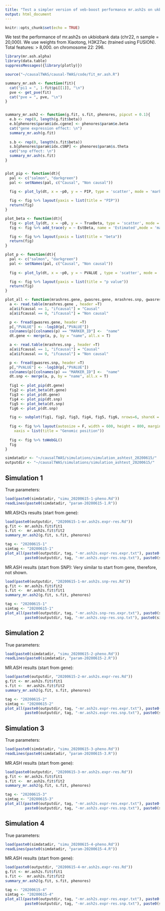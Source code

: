 ```yaml
---
title: "Test a simpler version of veb-boost performance mr.ash2s on ukbiobank data"
output: html_document
---
```


```r
knitr::opts_chunk$set(echo = TRUE)
```

We test the performance of mr.ash2s on ukbiobank data (chr22, n sample = 20,000). 
We use weights from Xiaotong, H3K27ac (trained using FUSION). Total features: > 8,000. on chromosome 22: 296.

```r
library(mr.ash.alpha)
library(data.table)
suppressMessages({library(plotly)})

source("~/causalTWAS/causal-TWAS/code/fit_mr.ash.R")

summary_mr.ash <- function(fit){
  cat("pi1 = ", 1-fit$pi[[1]], "\n")
  pve <- get_pve(fit)
  cat("pve = ", pve, "\n")
}


summary_mr.ash2 <- function(g.fit, s.fit, phenores, pipcut = 0.1){
  e.b <- rep(0, length(g.fit$beta))
  e.b[phenores$param$idx.cgene] <- phenores$param$e.beta
  cat("gene expression effect: \n")
  summary_mr.ash(g.fit)
  
  s.b <- rep(0, length(s.fit$beta))
  s.b[phenores$param$idx.cSNP] <- phenores$param$s.theta
  cat("snp effect: \n")
  summary_mr.ash(s.fit)
}


plot_pip <- function(dt){
  pal <- c("salmon", "darkgreen")
  pal <- setNames(pal, c("Causal", "Non causal"))
  
  fig <- plot_ly(dt, x = ~p0, y = ~ PIP, type = 'scatter', mode = 'markers', color = ~ ifcausal, colors = pal, text = ~paste("Name: ", name))

  fig <- fig %>% layout(yaxis = list(title = "PIP"))
  return(fig)
}

plot_beta <- function(dt){
  fig <- plot_ly(dt, x = ~p0, y = ~ TrueBeta, type = 'scatter', mode = 'markers', name ="Truth", text = ~paste("Name: ", name))
  fig <- fig %>% add_trace(y = ~ EstBeta, name = 'Estimated',mode = 'markers')

  fig <- fig %>% layout(yaxis = list(title = "beta"))
  return(fig)
}

plot_p <- function(dt){
  pal <- c("salmon", "darkgreen")
  pal <- setNames(pal, c("Causal", "Non causal"))
  
  fig <- plot_ly(dt, x = ~p0, y = ~ PVALUE , type = 'scatter', mode = 'markers', color = ~ ifcausal, colors = pal, text = ~paste("Name: ", name))

  fig <- fig %>% layout(yaxis = list(title = "p value"))
  return(fig)
}

plot_all <- function(mrashres.gene, gwasres.gene, mrashres.snp, gwasres.snp){
  a <- read.table(mrashres.gene , header =T)
  a[a$ifcausal == 1, "ifcausal"] = "Causal"
  a[a$ifcausal == 0, "ifcausal"] = "Non causal"

  p <- fread(gwasres.gene, header =T)
  p[,"PVALUE"] <- -log10(p[,"PVALUE"])
  colnames(p)[colnames(p) == "MARKER_ID"] <-  "name"
  dt.gene <- merge(a, p, by = "name", all.x = T)

  a <- read.table(mrashres.snp , header =T)
  a[a$ifcausal == 1, "ifcausal"] = "Causal"
  a[a$ifcausal == 0, "ifcausal"] = "Non causal"

  p <- fread(gwasres.snp, header =T)
  p[,"PVALUE"] <- -log10(p[,"PVALUE"])
  colnames(p)[colnames(p) == "MARKER_ID"] <-  "name"
  dt.snp <- merge(a, p, by = "name", all.x = T)
  
  fig1 <- plot_pip(dt.gene)
  fig2 <- plot_beta(dt.gene)
  fig3 <- plot_p(dt.gene)
  fig4 <- plot_pip(dt.snp)
  fig5 <- plot_beta(dt.snp)
  fig6 <- plot_p(dt.snp)

  fig <- subplot(fig1, fig2, fig3, fig4, fig5, fig6, nrows=6, shareX = T, titleY = T)
  
  fig <- fig %>% layout(autosize = F, width = 600, height = 800, margin = 0.02,
    xaxis = list(title = "Genomic position"))
  
  fig <- fig %>% toWebGL()
  fig
}

```


```r
simdatadir <- "~/causalTWAS/simulations/simulation_ashtest_20200615/"
outputdir <- "~/causalTWAS/simulations/simulation_ashtest_20200615/"
```

## Simulation 1
True parameters:
```r
load(paste0(simdatadir, "simu_20200615-1-pheno.Rd"))
readLines(paste0(simdatadir, "param-20200615-1.R"))
```

MR.ASH2s results (start from gene):
```r
load(paste0(outputdir, "20200615-1-mr.ash2s.expr-res.Rd"))
g.fit <- mr.ash2s.fit$fit1
s.fit <-  mr.ash2s.fit$fit2
summary_mr.ash2(g.fit, s.fit, phenores)

tag <- "20200615-1"
simtag <- "20200615-1"
plot_all(paste0(outputdir, tag, "-mr.ash2s.expr-res.expr.txt"), paste0(simdatadir, simtag, ".exprgwas.txt.gz"), 
         paste0(outputdir, tag, "-mr.ash2s.expr-res.snp.txt"), paste0(simdatadir, simtag, ".snpgwas.txt.gz"))
```

MR.ASH results (start from SNP):
Very similar to start from gene, therefore, not shown.
```r
load(paste0(outputdir, "20200615-1-mr.ash2s.snp-res.Rd"))
g.fit <- mr.ash2s.fit$fit2
s.fit <-  mr.ash2s.fit$fit1
summary_mr.ash2(g.fit, s.fit, phenores)

tag <- "20200615-1"
simtag <- "20200615-1"
plot_all(paste0(outputdir, tag, "-mr.ash2s.snp-res.expr.txt"), paste0(simdatadir, simtag, ".exprgwas.txt.gz"), 
         paste0(outputdir, tag, "-mr.ash2s.snp-res.snp.txt"), paste0(simdatadir, simtag, ".snpgwas.txt.gz"))
```

## Simulation 2

True parameters:
```r
load(paste0(simdatadir, "simu_20200615-2-pheno.Rd"))
readLines(paste0(simdatadir, "param-20200615-2.R"))
```

MR.ASH results (start from gene):
```r
load(paste0(outputdir, "20200615-2-mr.ash2s.expr-res.Rd"))
g.fit <- mr.ash2s.fit$fit1
s.fit <-  mr.ash2s.fit$fit2
summary_mr.ash2(g.fit, s.fit, phenores)

tag <- "20200615-2"
simtag <- "20200615-2"
plot_all(paste0(outputdir, tag, "-mr.ash2s.expr-res.expr.txt"), paste0(simdatadir, simtag, ".exprgwas.txt.gz"), 
         paste0(outputdir, tag, "-mr.ash2s.expr-res.snp.txt"), paste0(simdatadir, simtag, ".snpgwas.txt.gz"))
```


## Simulation 3

True parameters:
```r
load(paste0(simdatadir, "simu_20200615-3-pheno.Rd"))
readLines(paste0(simdatadir, "param-20200615-3.R"))
```

MR.ASH results (start from gene):
```r
load(paste0(outputdir, "20200615-3-mr.ash2s.expr-res.Rd"))
g.fit <- mr.ash2s.fit$fit1
s.fit <-  mr.ash2s.fit$fit2
summary_mr.ash2(g.fit, s.fit, phenores)

tag <- "20200615-3"
simtag <- "20200615-3"
plot_all(paste0(outputdir, tag, "-mr.ash2s.expr-res.expr.txt"), paste0(simdatadir, simtag, ".exprgwas.txt.gz"), 
         paste0(outputdir, tag, "-mr.ash2s.expr-res.snp.txt"), paste0(simdatadir, simtag, ".snpgwas.txt.gz"))
```


## Simulation 4

True parameters:
```r
load(paste0(simdatadir, "simu_20200615-4-pheno.Rd"))
readLines(paste0(simdatadir, "param-20200615-4.R"))
```

MR.ASH results (start from gene):
```r
load(paste0(outputdir, "20200615-4-mr.ash2s.expr-res.Rd"))
g.fit <- mr.ash2s.fit$fit1
s.fit <-  mr.ash2s.fit$fit2
summary_mr.ash2(g.fit, s.fit, phenores)

tag <- "20200615-4"
simtag <- "20200615-4"
plot_all(paste0(outputdir, tag, "-mr.ash2s.expr-res.expr.txt"), paste0(simdatadir, simtag, ".exprgwas.txt.gz"), 
         paste0(outputdir, tag, "-mr.ash2s.expr-res.snp.txt"), paste0(simdatadir, simtag, ".snpgwas.txt.gz"))
```
